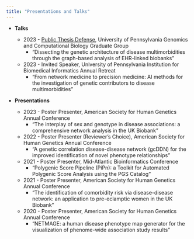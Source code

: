 ```yaml
---
title: "Presentations and Talks"
---
```


-   **Talks**

    -   2023 - [Public Thesis Defense](https://mediasite.med.upenn.edu/mediasite/Play/d78f6d5d76bf4a9c8b673f5c3ba858d61d), University of Pennsylvania Genomics and Computational Biology Graduate Group
        -   "Dissecting the genetic architecture of disease multimorbidities through the graph-based analysis of EHR-linked biobanks"
    -   2023 - Invited Speaker, University of Pennsylvania Institution for Biomedical Informatics Annual Retreat
        -   "From network medicine to precision medicine: AI methods for the investigation of genetic contributors to disease multimorbidities"

-   **Presentations**

    -   2023 - Poster Presenter, American Society for Human Genetics Annual Conference
        -   "The interplay of sex and genotype in disease associations: a comprehensive network analysis in the UK Biobank"
    -   2022 - Poster Presenter (Reviewer's Choice), American Society for Human Genetics Annual Conference
        -   "A genetic correlation disease-disease network (gcDDN) for the improved identification of novel phenotype relationships"
    -   2021 - Poster Presenter, Mid-Atlantic Bioinformatics Conference
        -   "Polygenic Score Pipeline (PiPn): a Toolkit for Automated Polygenic Score Analysis using the PGS Catalog"
    -   2021 - Poster Presenter, American Society for Human Genetics Annual Conference
        -   "The identification of comorbidity risk via disease-disease network: an application to pre-eclamptic women in the UK Biobank"
    -   2020 - Poster Presenter, American Society for Human Genetics Annual Conference
        -   "NETMAGE: a human disease phenotype map generator for the visualization of phenome-wide association study results"
